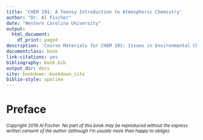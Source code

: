```yaml
--- 
title: 'CHEM 191: A Teensy Introduction to Atmospheric Chemistry'
author: "Dr. Al Fischer"
date: "Western Carolina University"
output:
  html_document:
    df_print: paged
description: 'Course Materials for CHEM 191: Issues in Environmental Chemistry'
documentclass: book
link-citations: yes
bibliography: book.bib
output_dir: docs
site: bookdown::bookdown_site
biblio-style: apalike
---
```


# Preface {-}

<small>
*Copyright 2019 Al Fischer.  No part of this book may be reproduced without the express written consent of the author (although I'm usually more than happy to oblige).*
</small>